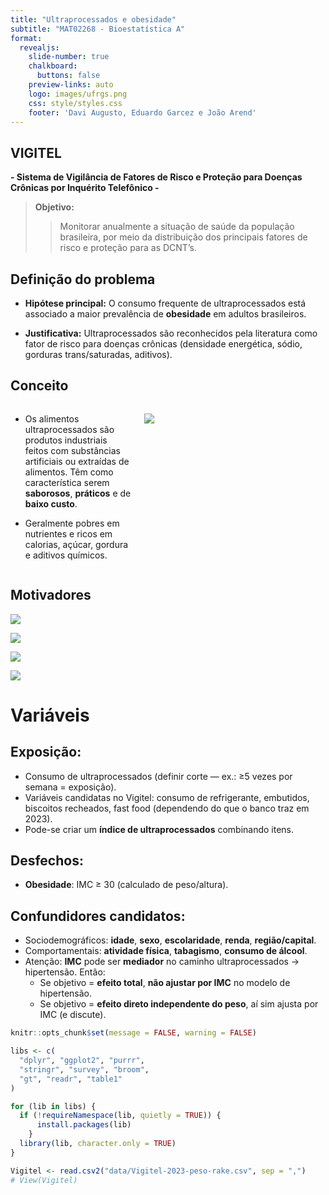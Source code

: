 ```yaml
---
title: "Ultraprocessados e obesidade"
subtitle: "MAT02268 - Bioestatística A"
format:
  revealjs:
    slide-number: true
    chalkboard:
      buttons: false
    preview-links: auto
    logo: images/ufrgs.png
    css: style/styles.css
    footer: 'Davi Augusto, Eduardo Garcez e João Arend'
---
```


## VIGITEL

**- Sistema de Vigilância de Fatores de Risco e Proteção para Doenças Crônicas por Inquérito Telefônico -**

> **Objetivo:**
>
> > Monitorar anualmente a situação de saúde da população brasileira, por meio da distribuição dos principais fatores de risco e proteção para as DCNT's.

## Definição do problema

- **Hipótese principal:** O consumo frequente de ultraprocessados está associado a maior prevalência de **obesidade** em adultos brasileiros.

- **Justificativa:** Ultraprocessados são reconhecidos pela literatura como fator de risco para doenças crônicas (densidade energética, sódio, gorduras trans/saturadas, aditivos).

## Conceito{.smaller}

:::: {.columns}

::: {.column width="40%"}

- Os alimentos ultraprocessados são produtos industriais feitos com substâncias artificiais ou extraídas de alimentos. Têm como característica serem **saborosos**, **práticos** e de **baixo custo**.

- Geralmente pobres em nutrientes e ricos em calorias, açúcar, gordura e aditivos químicos.

:::

::: {.column width="60%"}
![](images/ultraprocessados.png){}
:::

::::

## Motivadores
::: footer
:::

![](images/agbrasil.png){.absolute .fragment .fade-in-then-out top="80" left="0"}

![](images/veja.png){.absolute .fragment .fade-in-then-out top="80" left="0"}

![](images/fiocruz.png){.absolute .fragment .fade-in-then-out top="80" left="90"}

![](images/unicef.png){.absolute .fragment}

<!--

Referencias;

- https://agenciabrasil.ebc.com.br/saude/noticia/2020-11/consumo-de-alimentos-ultraprocessados-cresce-na-pandemia

- https://veja.abril.com.br/coluna/balanco-social/obesidade-e-consumo-de-ultraprocessados-avancam-entre-os-mais-pobres/

- https://www.ajpmonline.org/pb-assets/Health%20Advance/journals/amepre/Nilson-et-al-1667841500.pdf

- https://www.unicef.org/brazil/comunicados-de-imprensa/pela-primeira-vez-obesidade-supera-desnutricao-globalmente-entre-criancas-e-adolescentes-em-idade-escolar
-->

# Variáveis

## Exposição:

  - Consumo de ultraprocessados (definir corte — ex.: ≥5 vezes por semana = exposição).
  - Variáveis candidatas no Vigitel: consumo de refrigerante, embutidos, biscoitos recheados, fast food (dependendo do que o banco traz em 2023).
  - Pode-se criar um **índice de ultraprocessados** combinando itens.


## Desfechos:

  - **Obesidade**: IMC ≥ 30 (calculado de peso/altura).

## Confundidores candidatos:

  - Sociodemográficos: **idade**, **sexo**, **escolaridade**, **renda**, **região/capital**.
  - Comportamentais: **atividade física**, **tabagismo**, **consumo de álcool**.
  - Atenção: **IMC** pode ser **mediador** no caminho ultraprocessados → hipertensão. Então:
    - Se objetivo = **efeito total**, **não ajustar por IMC** no modelo de hipertensão.
    - Se objetivo = **efeito direto independente do peso**, aí sim ajusta por IMC (e discute).

```r
knitr::opts_chunk$set(message = FALSE, warning = FALSE)
```

```r

libs <- c(
  "dplyr", "ggplot2", "purrr",
  "stringr", "survey", "broom",
  "gt", "readr", "table1"
)

for (lib in libs) {
  if (!requireNamespace(lib, quietly = TRUE)) {
      install.packages(lib)
    }
  library(lib, character.only = TRUE)
}
```

```r

Vigitel <- read.csv2("data/Vigitel-2023-peso-rake.csv", sep = ",")
# View(Vigitel)
```